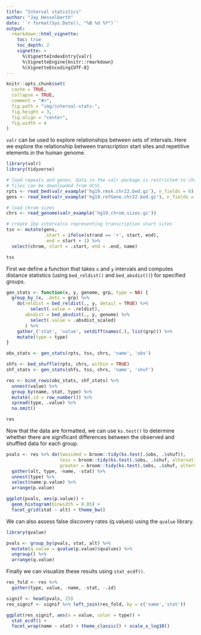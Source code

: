 ```yaml
---
title: "Interval statistics"
author: "Jay Hesselberth"
date: '`r format(Sys.Date(), "%B %d %Y")`'
output:
  rmarkdown::html_vignette:
    toc: true
    toc_depth: 2
    vignette: >
      %\VignetteIndexEntry{valr}
      %\VignetteEngine{knitr::rmarkdown}
      %\VignetteEncoding{UTF-8}
---
```


```r
knitr::opts_chunk$set(
  cache = TRUE,
  collapse = TRUE,
  comment = "#>",
  fig.path = "img/interval-stats-",
  fig.height = 3,
  fig.align = "center",
  fig.width = 4
)
```

`valr` can be used to explore relationships between sets of intervals. Here we explore the relationship between transcription start sites and repetitive elements in the human genome. 

```r
library(valr)
library(tidyverse)

# load repeats and genes. Data in the valr package is restricted to chr22; the entire
# files can be downloaded from UCSC.
rpts <- read_bed(valr_example('hg19.rmsk.chr22.bed.gz'), n_fields = 6) 
gens <- read_bed(valr_example('hg19.refGene.chr22.bed.gz'), n_fields = 12)

# load chrom sizes
chrs <- read_genome(valr_example('hg19.chrom.sizes.gz'))

# create 1bp intervalss representing transcription start sites
tss <- mutate(gens,
              .start = ifelse(strand == '+', start, end),
              .end = start + 1) %>%
  select(chrom, start = .start, end = .end, name)

tss
```

First we define a function that takes `x` and `y` intervals and computes distance statistics (using `bed_reldist()` and `bed_absdist()`) for specified groups.

```r
gen_stats <- function(x, y, genome, grp, type = NA) {
  group_by_(x, .dots = grp) %>%
    do(reldist = bed_reldist(., y, detail = TRUE) %>%
         select(.value = .reldist),
       absdist = bed_absdist(., y, genome) %>%
         select(.value = .absdist_scaled)
       ) %>%
    gather_('stat', 'value', setdiff(names(.), list(grp))) %>%
    mutate(type = type)
} 
```

```r
obs_stats <- gen_stats(rpts, tss, chrs, 'name', 'obs')

shfs <- bed_shuffle(rpts, chrs, within = TRUE)
shf_stats <- gen_stats(shfs, tss, chrs, 'name', 'shuf')

res <- bind_rows(obs_stats, shf_stats) %>%
  unnest(value) %>% 
  group_by(name, stat, type) %>%
  mutate(.id = row_number()) %>%
  spread(type, .value) %>%
  na.omit()

res
```

Now that the data are formatted, we can use `ks.test()` to determine whether there are significant differences between the observed and shuffled data for each group.

```r
pvals <- res %>% do(twosided = broom::tidy(ks.test(.$obs, .$shuf)),
                    less = broom::tidy(ks.test(.$obs, .$shuf, alternative = 'less')),
                    greater = broom::tidy(ks.test(.$obs, .$shuf, alternative = 'greater'))) %>%
  gather(alt, type, -name, -stat) %>%
  unnest(type) %>%
  select(name:p.value) %>%
  arrange(p.value)

ggplot(pvals, aes(p.value)) +
  geom_histogram(binwidth = 0.05) +
  facet_grid(stat ~ alt) + theme_bw()
```

We can also assess false discovery rates (q.values) using the `qvalue` library.

```r
library(qvalue)

pvals <- group_by(pvals, stat, alt) %>%
  mutate(q.value = qvalue(p.value)$qvalues) %>%
  ungroup() %>%
  arrange(q.value)
```

Finally we can visualize these results using `stat_ecdf()`.

```r
res_fold <- res %>%
  gather(type, value, -name, -stat, -.id)

signif <- head(pvals, 25)
res_signif <- signif %>% left_join(res_fold, by = c('name','stat'))

ggplot(res_signif, aes(x = value, color = type)) +
  stat_ecdf() + 
  facet_wrap(name ~ stat) + theme_classic() + scale_x_log10()
```

